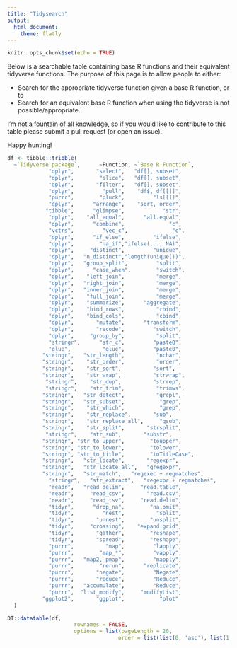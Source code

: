 ```yaml
---
title: "Tidysearch"
output: 
  html_document:
    theme: flatly
---
```


```r
knitr::opts_chunk$set(echo = TRUE)
```

Below is a searchable table containing base R functions and their equivalent tidyverse functions. The purpose of this page is to allow people to either:

* Search for the appropriate tidyverse function given a base R function, or to
* Search for an equivalent base R function when using the tidyverse is not possible/appropriate.

I'm not a fountain of all knowledge, so if you would like to contribute to this table please submit a pull request (or open an issue).

Happy hunting!

```r
df <- tibble::tribble(
  ~`Tidyverse package`,      ~Function, ~`Base R Function`,
             "dplyr",       "select",   "df[], subset",
             "dplyr",        "slice",   "df[], subset",
             "dplyr",       "filter",   "df[], subset",
             "dplyr",         "pull",    "df$, df[[]]",
             "purrr",        "pluck",         "ls[[]]",
             "dplyr",      "arrange",    "sort, order",
            "tibble",      "glimpse",            "str",
             "dplyr",    "all_equal",      "all.equal",
             "dplyr",      "combine",              "c",
             "vctrs",         "vec_c",              "c",
             "dplyr",      "if_else",         "ifelse",
             "dplyr",        "na_if","ifelse(..., NA)",
             "dplyr",     "distinct",         "unique",
             "dplyr",   "n_distinct","length(unique())",
             "dplyr",   "group_split",         "split",
             "dplyr",      "case_when",        "switch",
             "dplyr",    "left_join",          "merge",
             "dplyr",   "right_join",          "merge",
             "dplyr",   "inner_join",          "merge",
             "dplyr",    "full_join",          "merge",
             "dplyr",    "summarize",      "aggregate",
             "dplyr",    "bind_rows",          "rbind",
             "dplyr",    "bind_cols",          "cbind",
             "dplyr",       "mutate",      "transform",
             "dplyr",       "recode",         "switch",
             "dplyr",     "group_by",          "split",
             "stringr",      "str_c",         "paste0",
             "glue",          "glue",         "paste0",
           "stringr",   "str_length",          "nchar",
           "stringr",    "str_order",          "order",
           "stringr",    "str_sort",          "sort",  
           "stringr",    "str_wrap",          "strwrap",    
            "stringr",    "str_dup",          "strrep",
            "stringr",    "str_trim",          "trimws",  
           "stringr",   "str_detect",          "grepl",
           "stringr",   "str_subset",           "grep",
           "stringr",    "str_which",           "grep",
           "stringr",    "str_replace",       "sub",  
           "stringr",    "str_replace_all",     "gsub",
           "stringr",    "str_split",       "strsplit",
            "stringr",    "str_sub",       "substr",
           "stringr", "str_to_upper",        "toupper",
           "stringr", "str_to_lower",        "tolower",
           "stringr", "str_to_title",        "toTitleCase",  
           "stringr",   "str_locate",       "regexpr",
           "stringr",   "str_locate_all",   "gregexpr",
           "stringr",   "str_match",   "regexec + regmatches",
             "stringr",   "str_extract",   "regexpr + regmatches",
             "readr",   "read_delim",     "read.table",
             "readr",     "read_csv",       "read.csv",
             "readr",     "read_tsv",     "read.delim",
             "tidyr",      "drop_na",        "na.omit",
             "tidyr",         "nest",          "split",
             "tidyr",       "unnest",        "unsplit",
             "tidyr",     "crossing",    "expand.grid",
             "tidyr",       "gather",        "reshape",
             "tidyr",       "spread",        "reshape",
             "purrr",          "map",         "lapply",            
             "purrr",        "map_*",         "vapply",               
             "purrr",   "map2, pmap",         "mapply",
             "purrr",        "rerun",      "replicate",
             "purrr",       "negate",         "Negate",
             "purrr",       "reduce",         "Reduce",
             "purrr",   "accumulate",         "Reduce",
             "purrr",  "list_modify",     "modifyList",
           "ggplot2",       "ggplot",           "plot"
  )
```

```r
DT::datatable(df, 
                     rownames = FALSE,
                     options = list(pageLength = 20,
                                   order = list(list(0, 'asc'), list(1, 'asc'))))

```